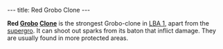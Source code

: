 ---
title: Red Grobo Clone
---

{{twinsunica import}}{{Infobox Enemy
 |image=Red_grobo_clone.JPG‎
 |race=grobo
 |gender=male
 |size=
 |alignment=
 |requires=Red
 |lba1=yes
 |lba2=
 |occupation=
 |style=
 |range=Melee
 |speed=
 |damage=Medium
 |rate=2 seconds
 |reaction=Moves sideways
 |recovery=0.7 seconds
}}

'''Red [[Grobo]] [[Clone]]''' is the strongest Grobo-clone in [[LBA 1]], apart from the [[supergro]]. It can shoot out sparks from its baton that inflict damage. They are usually found in more protected areas.

<!-- remove these category links when they're all automated by categorizers...
[[Category: Clones]]
[[Category: Red enemies]]
[[Category: Melee fighters]]
[[Category: Average characters]]
[[Category: FunFrock's army]]
[[Category: Grobos]] -->